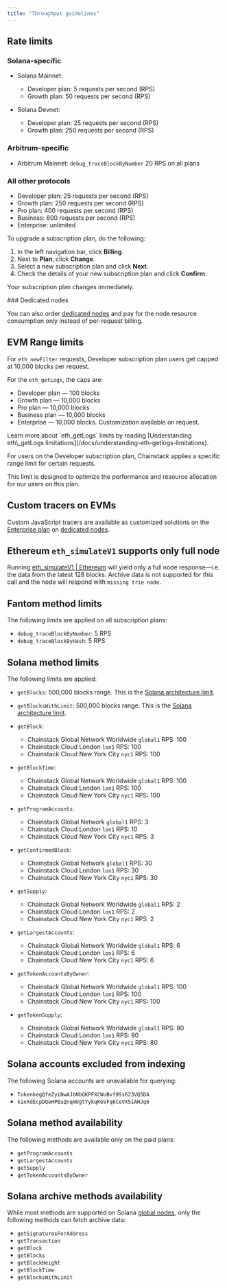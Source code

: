 ```yaml
---
title: "Throughput guidelines"
---
```


## Rate limits

### Solana-specific

* Solana Mainnet:

  * Developer plan: 5 requests per second (RPS)
  * Growth plan: 50 requests per second (RPS)

* Solana Devnet:

  * Developer plan: 25 requests per second (RPS)
  * Growth plan: 250 requests per second (RPS)

### Arbitrum-specific

* Arbitrum Mainnet: `debug_traceBlockByNumber` 20 RPS on all plans

### All other protocols

* Developer plan: 25 requests per second (RPS)
* Growth plan: 250 requests per second (RPS)
* Pro plan: 400 requests per second (RPS)
* Business: 600 requests per second (RPS)
* Enterprise: unlimited

To upgrade a subscription plan, do the following:

1. In the left navigation bar, click **Billing**.
2. Next to **Plan**, click **Change**.
3. Select a new subscription plan and click **Next**.
4. Check the details of your new subscription plan and click **Confirm**.

Your subscription plan changes immediately.

<Info>
  ### Dedicated nodes

  You can also order [dedicated nodes](/docs/dedicated-node) and pay for the node resource consumption only instead of per-request billing.
</Info>

## EVM Range limits

For `eth_newFilter` requests, Developer subscription plan users get capped at 10,000 blocks per request.

For the `eth_getLogs`, the caps are:

* Developer plan — 100 blocks
* Growth plan — 10,000 blocks
* Pro plan — 10,000 blocks
* Business plan — 10,000 blocks
* Enterprise — 10,000 blocks. Customization available on request.

<Info>
  Learn more about `eth_getLogs` limits by reading [Understanding eth\_getLogs limitations](/docs/understanding-eth-getlogs-limitations).
</Info>

For users on the Developer subscription plan, Chainstack applies a specific range limit for certain requests.

This limit is designed to optimize the performance and resource allocation for our users on this plan.

## Custom tracers on EVMs

Custom JavaScript tracers are available as customized solutions on the [Enterprise plan](https://chainstack.com/pricing/) on [dedicated nodes](/docs/dedicated-node).

## Ethereum `eth_simulateV1` supports only full node

Running [eth\_simulateV1 | Ethereum](/reference/ethereum-simulatev1) will yield only a full node response—i.e. the data from the latest 128 blocks. Archive data is not supported for this call and the node will respond with `missing trie node`.

## Fantom method limits

The following limits are applied on all subscription plans:

* `debug_traceBlockByNumber`: 5 RPS
* `debug_traceBlockByHash`: 5 RPS

## Solana method limits

The following limits are applied:

* `getBlocks`: 500,000 blocks range. This is the [Solana architecture limit](https://solana.com/docs/rpc/http/getblocks).

* `getBlocksWithLimit`: 500,000 blocks range. This is the [Solana architecture limit](https://solana.com/docs/rpc/http/getblockswithlimit).

* `getBlock`:

  * Chainstack Global Network Worldwide `global1` RPS: 100
  * Chainstack Cloud London `lon1` RPS: 100
  * Chainstack Cloud New York City `nyc1` RPS: 100

* `getBlockTime`:

  * Chainstack Global Network Worldwide `global1` RPS: 100
  * Chainstack Cloud London `lon1` RPS: 100
  * Chainstack Cloud New York City `nyc1` RPS: 100

* `getProgramAccounts`:

  * Chainstack Global Network `global1` RPS: 3
  * Chainstack Cloud London `lon1` RPS: 10
  * Chainstack Cloud New York City `nyc1` RPS: 3

* `getConfirmedBlock`:

  * Chainstack Global Network `global1` RPS: 30
  * Chainstack Cloud London `lon1` RPS: 30
  * Chainstack Cloud New York City `nyc1` RPS: 30

* `getSupply`:

  * Chainstack Global Network Worldwide `global1` RPS: 2
  * Chainstack Cloud London `lon1` RPS: 2
  * Chainstack Cloud New York City `nyc1` RPS: 2

* `getLargestAccounts`:

  * Chainstack Global Network Worldwide `global1` RPS: 6
  * Chainstack Cloud London `lon1` RPS: 6
  * Chainstack Cloud New York City `nyc1` RPS: 6

* `getTokenAccountsByOwner`:

  * Chainstack Global Network Worldwide `global1` RPS: 100
  * Chainstack Cloud London `lon1` RPS: 100
  * Chainstack Cloud New York City `nyc1` RPS: 100

* `getTokenSupply`:

  * Chainstack Global Network Worldwide `global1` RPS: 80
  * Chainstack Cloud London `lon1` RPS: 80
  * Chainstack Cloud New York City `nyc1` RPS: 80

## Solana accounts excluded from indexing

The following Solana accounts are unavailable for querying:

* `TokenkegQfeZyiNwAJbNbGKPFXCWuBvf9Ss623VQ5DA`
* `kinXdEcpDQeHPEuQnqmUgtYykqKGVFq6CeVX5iAHJq6`

## Solana method availability

The following methods are available only on the paid plans:

* `getProgramAccounts`
* `getLargestAccounts`
* `getSupply`
* `getTokenAccountsByOwner`

## Solana archive methods availability

While most methods are supported on Solana [global nodes](/docs/global-elastic-node), only the following methods can fetch archive data:

* `getSignaturesForAddress`
* `getTransaction`
* `getBlock`
* `getBlocks`
* `getBlockHeight`
* `getBlockTime`
* `getBlocksWithLimit`
